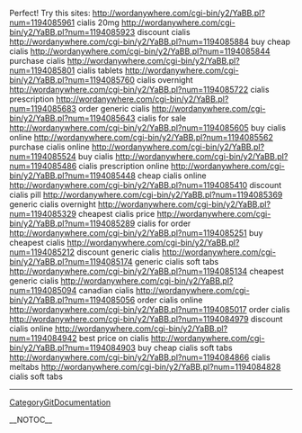 Perfect! Try this sites: http://wordanywhere.com/cgi-bin/y2/YaBB.pl?num=1194085961 cialis 20mg
http://wordanywhere.com/cgi-bin/y2/YaBB.pl?num=1194085923 discount cialis
http://wordanywhere.com/cgi-bin/y2/YaBB.pl?num=1194085884 buy cheap cialis
http://wordanywhere.com/cgi-bin/y2/YaBB.pl?num=1194085844 purchase cialis
http://wordanywhere.com/cgi-bin/y2/YaBB.pl?num=1194085801 cialis tablets
http://wordanywhere.com/cgi-bin/y2/YaBB.pl?num=1194085760 cialis overnight
http://wordanywhere.com/cgi-bin/y2/YaBB.pl?num=1194085722 cialis prescription
http://wordanywhere.com/cgi-bin/y2/YaBB.pl?num=1194085683 order generic cialis
http://wordanywhere.com/cgi-bin/y2/YaBB.pl?num=1194085643 cialis for sale
http://wordanywhere.com/cgi-bin/y2/YaBB.pl?num=1194085605 buy cialis online
http://wordanywhere.com/cgi-bin/y2/YaBB.pl?num=1194085562 purchase cialis online
http://wordanywhere.com/cgi-bin/y2/YaBB.pl?num=1194085524 buy cialis
http://wordanywhere.com/cgi-bin/y2/YaBB.pl?num=1194085486 cialis prescription online
http://wordanywhere.com/cgi-bin/y2/YaBB.pl?num=1194085448 cheap cialis online
http://wordanywhere.com/cgi-bin/y2/YaBB.pl?num=1194085410 discount cialis pill
http://wordanywhere.com/cgi-bin/y2/YaBB.pl?num=1194085369 generic cialis overnight
http://wordanywhere.com/cgi-bin/y2/YaBB.pl?num=1194085329 cheapest cialis price
http://wordanywhere.com/cgi-bin/y2/YaBB.pl?num=1194085289 cialis for order
http://wordanywhere.com/cgi-bin/y2/YaBB.pl?num=1194085251 buy cheapest cialis
http://wordanywhere.com/cgi-bin/y2/YaBB.pl?num=1194085212 discount generic cialis
http://wordanywhere.com/cgi-bin/y2/YaBB.pl?num=1194085174 generic cialis soft tabs
http://wordanywhere.com/cgi-bin/y2/YaBB.pl?num=1194085134 cheapest generic cialis
http://wordanywhere.com/cgi-bin/y2/YaBB.pl?num=1194085094 canadian cialis
http://wordanywhere.com/cgi-bin/y2/YaBB.pl?num=1194085056 order cialis online
http://wordanywhere.com/cgi-bin/y2/YaBB.pl?num=1194085017 order cialis
http://wordanywhere.com/cgi-bin/y2/YaBB.pl?num=1194084979 discount cialis online
http://wordanywhere.com/cgi-bin/y2/YaBB.pl?num=1194084942 best price on cialis
http://wordanywhere.com/cgi-bin/y2/YaBB.pl?num=1194084903 buy cheap cialis soft tabs
http://wordanywhere.com/cgi-bin/y2/YaBB.pl?num=1194084866 cialis meltabs
http://wordanywhere.com/cgi-bin/y2/YaBB.pl?num=1194084828 cialis soft tabs
----
[[CategoryGitDocumentation]]

__NOTOC__